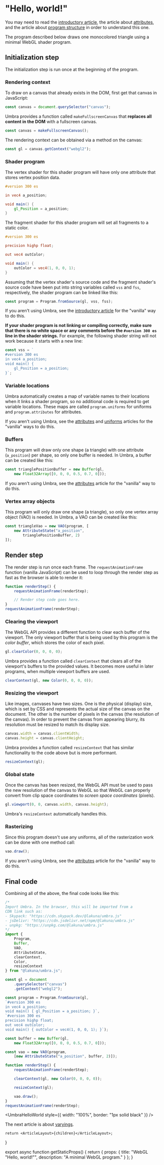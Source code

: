 # "Hello, world!"

You may need to read the 
[introductory article](/webgl/what-is), the
article about [attributes](/webgl/attributes), and
the article about
[program structure](/webgl/program-structure) in
order to understand this one.

The program described below draws one monocolored triangle
using a minimal WebGL shader program.

## Initialization step

The initialization step is run once at the beginning of the
program.

### Rendering context

To draw on a canvas that already exists in the DOM, first
get that canvas in JavaScript:

```js
const canvas = document.querySelector("canvas");
```

Umbra provides a function called `makeFullscreenCanvas`
that **replaces all content in the DOM** with a fullscreen
canvas.

```js
const canvas = makeFullscreenCanvas();
```

The rendering context can be obtained via a method on the
canvas:

```js
const gl = canvas.getContext("webgl2");
```

### Shader program

The vertex shader for this shader program will have only
one attribute that stores vertex position data.

```glsl
#version 300 es

in vec4 a_position;

void main() {
	gl_Position = a_position;
}
```

The fragment shader for this shader program will set all
fragments to a static color.

```glsl
#version 300 es

precision highp float;

out vec4 outColor;

void main() {
	outColor = vec4(1, 0, 0, 1);
}
```

Assuming that the vertex shader's source code and the
fragment shader's source code have been put into string
variables called `vss` and `fss`, respectively, the shader
program can be linked like this:

```js
const program = Program.fromSource(gl, vss, fss);
```

If you aren't using Umbra, see the
[introductory article](/webgl/what-is) for the
"vanilla" way to do this.

**If your shader program is not linking or compiling
correctly, make sure that there is no white space or any
comments before the `#version 300 es` line in the shader
strings.** For example, the following shader string will
not work because it starts with a new line:

```js
const vss = `
#version 300 es
in vec4 a_position;
void main() {
	gl_Position = a_position;
}`;
```

### Variable locations

Umbra automatically creates a map of variable names to
their locations when it links a shader program, so no
additional code is required to get variable locations.
These maps are called `program.uniforms` for uniforms and
`program.attributes` for attributes.

If you aren't using Umbra, see the
[attributes](/webgl/attributes) and
[uniforms](/webgl/uniforms) articles for the "vanilla" ways
to do this.

### Buffers

This program will draw only one shape (a triangle) with one
attribute (`a_position`) per shape, so only one buffer is
needed. In Umbra, a buffer can be created like this:

```js
const trianglePositionBuffer = new Buffer(gl,
	new Float32Array([0, 0, 0, 0.5, 0.7, 0]));
```

If you aren't using Umbra, see the
[attributes](/webgl/attributes) article for the "vanilla"
way to do this.

### Vertex array objects

This program will only draw one shape (a triangle), so only
one vertex array object (VAO) is needed. In Umbra, a VAO
can be created like this:

```js
const triangleVao = new VAO(program, [
	new AttributeState("a_position",
		trianglePositionBuffer, 2)
]);
```

## Render step

The render step is run once each frame. The
`requestAnimationFrame` function (vanilla JavaScript) can
be used to loop through the render step as fast as the
browser is able to render it:

```js
function renderStep() {
	requestAnimationFrame(renderStep);

	// Render step code goes here.
}
requestAnimationFrame(renderStep);
```

### Clearing the viewport

The WebGL API provides a different function to clear each
buffer of the viewport. The only viewport buffer that is
being used by this program is the *color buffer*, which
stores the color of each pixel.

```js
gl.clearColor(0, 0, 0, 0);
```

Umbra provides a function called `clearContext` that clears
all of the viewport's buffers to the provided values. It
becomes more useful in later programs, when multiple
viewport buffers are used.

```js
clearContext(gl, new Color(0, 0, 0, 0));
```

### Resizing the viewport

Like images, canvases have two sizes. One is the physical
(display) size, which is set by CSS and represents the
actual size of the canvas on the document. The other is the
number of pixels in the canvas (the resolution of the
canvas). In order to prevent the canvas from appearing
blurry, its resolution must be resized to match its display
size.

```js
canvas.width = canvas.clientWidth;
canvas.height = canvas.clientHeight;
```

Umbra provides a function called `resizeContext` that has
similar functionality to the code above but is more
performant.

```js
resizeContext(gl);
```

### Global state

Once the canvas has been resized, the WebGL API must be
used to pass the new resolution of the canvas to WebGL so
that WebGL can properly convert from clip space coordinates
to *screen space coordinates* (pixels).

```js
gl.viewport(0, 0, canvas.width, canvas.height);
```

Umbra's `resizeContext` automatically handles this.

### Rasterizing

Since this program doesn't use any uniforms, all of the
rasterization work can be done with one method call:

```js
vao.draw();
```

If you aren't using Umbra, see the
[attributes](/webgl/attributes) article for the
"vanilla" way to do this.

## Final code

Combining all of the above, the final code looks like this:

```js
/*
Import Umbra. In the browser, this will be imported from a
CDN link such as:
- Skypack: "https://cdn.skypack.dev/@lakuna/umbra.js"
- jsDelivr: "https://cdn.jsdelivr.net/npm/@lakuna/umbra.js"
- unpkg: "https://unpkg.com/@lakuna/umbra.js"
*/
import {
	Program,
	Buffer,
	VAO,
	AttributeState,
	clearContext,
	Color,
	resizeContext
} from "@lakuna/umbra.js";

const gl = document
	.querySelector("canvas")
	.getContext("webgl2");

const program = Program.fromSource(gl,
`#version 300 es
in vec4 a_position;
void main() { gl_Position = a_position; }`,
`#version 300 es
precision highp float;
out vec4 outColor;
void main() { outColor = vec4(1, 0, 0, 1); }`);

const buffer = new Buffer(gl,
	new Float32Array([0, 0, 0, 0.5, 0.7, 0]));

const vao = new VAO(program,
	[new AttributeState("a_position", buffer, 2)]);

function renderStep() {
	requestAnimationFrame(renderStep);

	clearContext(gl, new Color(0, 0, 0, 0));

	resizeContext(gl);

	vao.draw();
}
requestAnimationFrame(renderStep);
```


<UmbraHelloWorld style={{ width: "100%", border: "1px solid black" }} />

The next article is about [varyings](/webgl/varyings).

	return <ArticleLayout>{children}</ArticleLayout>;
}

export async function getStaticProps() {
	return {
		props: {
			title: "WebGL \"Hello, world!\"",
			description: "A minimal WebGL program."
		}
	};
}
